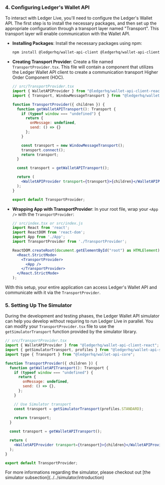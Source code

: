 
### 4. **Configuring Ledger's Wallet API**

To interact with Ledger Live, you'll need to configure the Ledger's Wallet API. The first step is to install the necessary packages, and then set up the appropriate configuration through a transport layer named "Transport". This transport layer will enable communication with the Wallet API.

- **Installing Packages**:
    Install the necessary packages using npm:

    ```sh
    npm install @ledgerhq/wallet-api-client @ledgerhq/wallet-api-client-react
    ```

- **Creating Transport Provider**:
    Create a file named `TransportProvider.tsx`. This file will contain a component that utilizes the Ledger Wallet API client to create a communication transport Higher Order Component (HOC).

    ```jsx
    // src/TransportProvider.tsx
    import { WalletAPIProvider } from "@ledgerhq/wallet-api-client-react";
    import { Transport, WindowMessageTransport } from "@ledgerhq/wallet-api-client";

    function TransportProvider({ children }) {
      function getWalletAPITransport(): Transport {
        if (typeof window === "undefined") {
          return {
            onMessage: undefined,
            send: () => {}
          };
        }

        const transport = new WindowMessageTransport();
        transport.connect();
        return transport;
      }

      const transport = getWalletAPITransport();

      return (
        <WalletAPIProvider transport={transport}>{children}</WalletAPIProvider>
      );
    }

    export default TransportProvider;
    ```

- **Wrapping App with TransportProvider**:
    In your root file, wrap your `<App />` with the `TransportProvider`:

    ```jsx
    // src/index.tsx or src/index.js
    import React from 'react';
    import ReactDOM from 'react-dom';
    import App from './App';
    import TransportProvider from './TransportProvider';

    ReactDOM.createRoot(document.getElementById("root") as HTMLElement).render(
      <React.StrictMode>
        <TransportProvider>
          <App />
        </TransportProvider>
      </React.StrictMode>
    );
    ```

With this setup, your entire application can access Ledger's Wallet API and communicate with it via the `TransportProvider`.

### 5. **Setting Up The Simulator**

During the development and testing phases, the Ledger Wallet API simulator can help you develop without requiring to run Ledger Live in parallel. 
You can modify your `TransportProvider.tsx` file to use the `getSimulatorTransport` function provided by the simulator library.

```jsx
// src/TransportProvider.tsx
import { WalletAPIProvider } from "@ledgerhq/wallet-api-client-react";
import { getSimulatorTransport, profiles } from "@ledgerhq/wallet-api-simulator";
import type { Transport } from "@ledgerhq/wallet-api-core";

function TransportProvider({ children }) {
  function getWalletAPITransport(): Transport {
    if (typeof window === "undefined") {
      return {
        onMessage: undefined,
        send: () => {},
      };
    }

    // Use Simulator transport
    const transport = getSimulatorTransport(profiles.STANDARD);
    
    return transport;
  }

  const transport = getWalletAPITransport();

  return (
    <WalletAPIProvider transport={transport}>{children}</WalletAPIProvider>
  );
}

export default TransportProvider;
```

<Callout emoji="💡">
  For more informations regarding the simulator, please checkout out [the simulator subsection](../../simulator/introduction)
</Callout>
